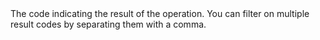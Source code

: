   

  
<ParamField body="ResultCode" type="string" >     
The code indicating the result of the operation. You can filter on multiple result codes by separating them with a comma.  
</ParamField>